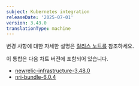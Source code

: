 ```yaml
---
subject: Kubernetes integration
releaseDate: '2025-07-01'
version: 3.43.0
translationType: machine
---
```


변경 사항에 대한 자세한 설명은 [릴리스 노트를](https://github.com/newrelic/nri-kubernetes/releases/tag/v3.43.0) 참조하세요.

이 통합은 다음 차트 버전에 포함되어 있습니다.

* [newrelic-infrastructure-3.48.0](https://github.com/newrelic/nri-kubernetes/releases/tag/newrelic-infrastructure-3.48.0)
* [nri-bundle-6.0.4](https://github.com/newrelic/helm-charts/releases/tag/nri-bundle-6.0.4)